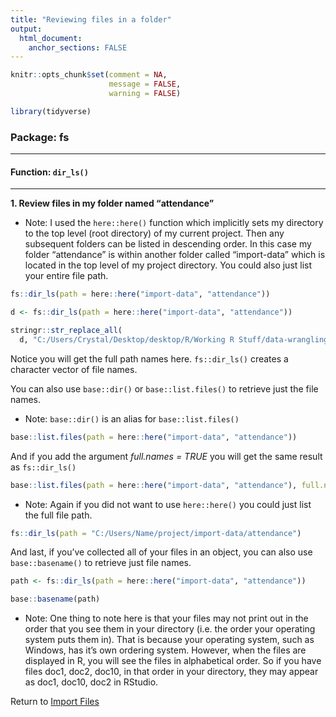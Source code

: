 ```yaml
---
title: "Reviewing files in a folder"
output: 
  html_document:
    anchor_sections: FALSE
---
```


```r
knitr::opts_chunk$set(comment = NA,
                      message = FALSE,
                      warning = FALSE)

library(tidyverse)

```


### Package: fs

---

#### Function: `dir_ls()`

---

**1\. Review files in my folder named "attendance"**

* Note: I used the `here::here()` function which implicitly sets my directory to the top level (root directory) of my current project. Then any subsequent folders can be listed in descending order. In this case my folder "attendance" is within another folder called "import-data" which is located in the top level of my project directory. You could also just list your entire file path.


```r

fs::dir_ls(path = here::here("import-data", "attendance"))

```

```r

d <- fs::dir_ls(path = here::here("import-data", "attendance"))

stringr::str_replace_all(
  d, "C:/Users/Crystal/Desktop/desktop/R/Working R Stuff/data-wrangling-functions/", "C:/Users/Me/project/") 

```

Notice you will get the full path names here. `fs::dir_ls()` creates a character vector of file names.

You can also use `base::dir()` or `base::list.files()` to retrieve just the file names. 

* Note: `base::dir()` is an alias for `base::list.files()`

```r

base::list.files(path = here::here("import-data", "attendance"))

```

And if you add the argument *full.names = TRUE* you will get the same result as `fs::dir_ls()`

```r

base::list.files(path = here::here("import-data", "attendance"), full.names = TRUE)

```

* Note: Again if you did not want to use `here::here()` you could just list the full file path.

```r

fs::dir_ls(path = "C:/Users/Name/project/import-data/attendance")

```

And last, if you've collected all of your files in an object, you can also use `base::basename()` to retrieve just file names.

```r

path <- fs::dir_ls(path = here::here("import-data", "attendance"))

base::basename(path)

```

* Note: One thing to note here is that your files may not print out in the order that you see them in your directory (i.e. the order your operating system puts them in). That is because your operating system, such as Windows, has it's own ordering system. However, when the files are displayed in R, you will see the files in alphabetical order. So if you have files doc1, doc2, doc10, in that order in your directory, they may appear as doc1, doc10, doc2 in RStudio.



Return to [Import Files](https://github.com/Cghlewis/data-wrangling-functions/wiki/Import Files)